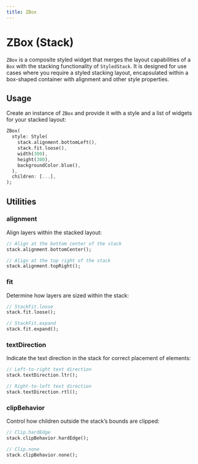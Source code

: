 ```yaml
---
title: ZBox
---
```


# ZBox (Stack)

`ZBox` is a composite styled widget that merges the layout capabilities of a `Box` with the stacking functionality of `StyledStack`. It is designed for use cases where you require a styled stacking layout, encapsulated within a box-shaped container with alignment and other style properties.

## Usage

Create an instance of `ZBox` and provide it with a style and a list of widgets for your stacked layout:

```dart
ZBox(
  style: Style(
    stack.alignment.bottomLeft(),
    stack.fit.loose(),
    width(300),
    height(300),
    backgroundColor.blue(),
  ),
  children: [...],
);
```

## Utilities

### **alignment**

Align layers within the stacked layout:

```dart
// Align at the bottom center of the stack
stack.alignment.bottomCenter();

// Align at the top right of the stack
stack.alignment.topRight();
```

### **fit**

Determine how layers are sized within the stack:

```dart
// StackFit.loose
stack.fit.loose();

// StackFit.expand
stack.fit.expand();
```

### **textDirection**

Indicate the text direction in the stack for correct placement of elements:

```dart
// Left-to-right text direction
stack.textDirection.ltr();

// Right-to-left text direction
stack.textDirection.rtl();
```

### **clipBehavior**

Control how children outside the stack’s bounds are clipped:

```dart
// Clip.hardEdge
stack.clipBehavior.hardEdge();

// Clip.none
stack.clipBehavior.none();
```

